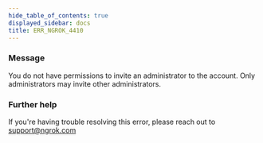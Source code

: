 ```yaml
---
hide_table_of_contents: true
displayed_sidebar: docs
title: ERR_NGROK_4410
---
```


### Message

You do not have permissions to invite an administrator to the account. Only administrators may invite other administrators.

<ErrorDetails />

### Further help

If you're having trouble resolving this error, please reach out to [support@ngrok.com](mailto:support@ngrok.com?subject=Help%20with%20ERR_NGROK_4410)
